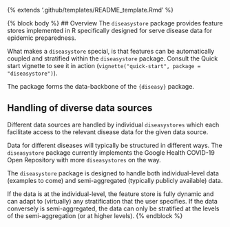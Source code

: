{% extends '.github/templates/README_template.Rmd' %}

{% block body %}
## Overview
The `diseasystore` package provides feature stores implemented in R
specifically designed for serve disease data for epidemic preparedness.

What makes a `diseasystore` special, is that features can be
automatically coupled and stratified within the `diseasystore` package.
Consult the Quick start vignette to see it in action
(`vignette("quick-start", package = "diseasystore")`).

The package forms the data-backbone of the `{diseasy}` package.

## Handling of diverse data sources
Different data sources are handled by individual `diseasystores` which
each facilitate access to the relevant disease data for the given data
source.

Data for different diseases will typically be structured in different
ways. The `diseasystore` package currently implements the Google Health
COVID-19 Open Repository with more `diseasystores` on the way.

The `diseasystore` package is designed to handle both individual-level
data (examples to come) and semi-aggregated (typically publicly
available) data.

If the data is at the individual-level, the feature store is fully
dynamic and can adapt to (virtually) any stratification that the user
specifies. If the data conversely is semi-aggregated, the data can only
be stratified at the levels of the semi-aggregation (or at higher
levels).
{% endblock %}
